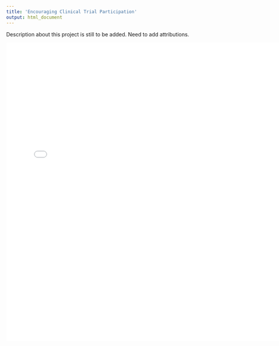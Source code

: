 ```yaml
---
title: 'Encouraging Clinical Trial Participation'
output: html_document
---
```


Description about this project is still to be added. Need to add attributions.

<embed src="608 Final Project.pdf" width="750" height="800" 
 type="application/pdf">

